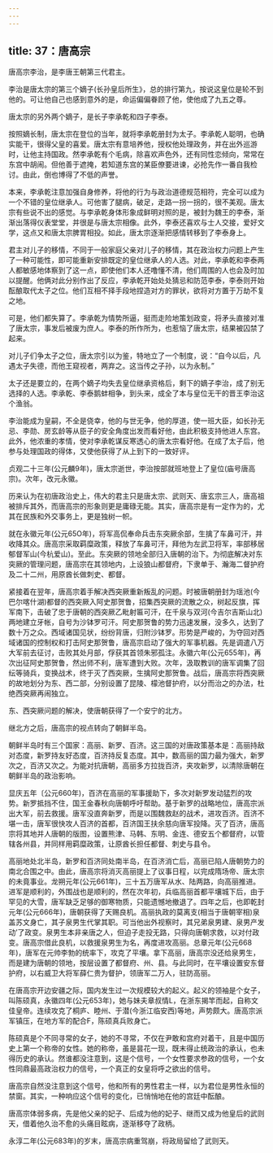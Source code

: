 ```yaml
---
---
---
```

title: 37：唐高宗
---



唐高宗李治，是李唐王朝第三代君主。

李治是唐太宗的第三个嫡子(长孙皇后所生》，总的排行第九，按说这皇位是轮不到他的。可让他自己也感到意外的是，命运偏偏眷顾了他，使他成了九五之尊。

唐太宗的另外两个嫡子，是长子李承乾和四子李泰。

按照嫡长制，唐太宗在登位的当年，就将李承乾册封为太子。李承乾人聪明，也确实能干，很得父皇的喜爱。唐太宗有意培养他，授权他处理政务，并在出外巡游时，让他主持国政。然李承乾有个毛病，除喜欢声色外，还有同性恋倾向，常常在东宫中胡闹。但他善于遮掩，若知道东宫的某臣僚要进谏，必抢先作一番自我检讨。由此，倒也博得了不低的声誉。

本来，李承乾注意加强自身修养，将他的行为与政治道德规范相符，完全可以成为一个不错的皇位继承人。可他害了腿病，破足，走路一拐一拐的，很不美观。唐太宗有些说不出的感觉。与李承乾身体形象成鲜明对照的是，被封为魏王的李泰，渐渐出落得仪表堂堂，并很是与唐太宗相像。此外，李泰还喜欢与士人交接，爱好文学，这点又和唐太宗脾胃相投。如此，唐太宗逐渐把感情转移到了李泰身上。

君主对儿子的移情，不同于一般家庭父亲对儿子的移情，其在政治权力问题上产生了一种可能性，即可能重新安排既定的皇位继承人的人选。对此，李承乾和李泰两人都敏感地体察到了这一点，即使他们本人还噜懂不清，他们周围的人也会及时加以提醒。他俩对此分别作出了反应，李承乾开始处处猜忌和防范李泰，李泰则开始酝酿取代太子之位。他们互相不择手段地捏造对方的罪状，欲将对方置于万劫不复之地。

可是，他们都失算了。李承乾为情势所逼，挺而走险地策划政变，将矛头直接对准了唐太宗，事发后被废为庶人。李泰的所作所为，也惹恼了唐太宗，结果被囚禁了起来。

对儿子们争太子之位，唐太宗引以为鉴，特地立了一个制度，说：“自今以后，凡遇太子失德，而他王窥视者，两弃之。这当传之子孙，以为永制。”

太子还是要立的，在两个嫡子均失去皇位继承资格后，剩下的嫡子李治，成了别无选择的人选。李承乾、李泰鹅蚌相争，到头来，成全了本与皇位无干的晋王李治这个渔翁。

李治能成为皇嗣，不全是侥幸，他的与世无争，他的厚道，使一班大臣，如长孙无忌、李勋、房玄龄等从臣子的安全角度出发而看好他，由此积极支持他进人东宫。此外，他浓重的孝情，使对李承乾谋反寒透心的唐太宗看好他。在成了太子后，他参与处理国政的得体，又使他获得了从上到下的一致好评。

贞观二十三年(公元麟9年)，唐太宗逝世，李治按部就班地登上了皇位(庙号唐高宗)。次年，改元永徽。

历来认为在初唐政治史上，伟大的君主只是唐太宗、武则天、唐玄宗三人，唐高祖被排斥其外，而唐高宗的形象则更是庸碌无能。其实，唐高宗是有一定作为的，尤其在民族和外交事务上，更是独树一帜。

就在永徽元年(公元65O年)，将军高侃奉命兵击东突厥余部，生擒了车鼻可汗，并收降其众。唐高宗采取羁糜政策，释放了车鼻可汗，拜他为左武卫将军，率部移居郁督军山(今杭爱山)。至此。东突厥的领地全部归入唐朝的治下。为彻底解决对东突厥的管理问题，唐高宗在其领地内，上设狼山都督府，下隶单于、瀚海二督护府及二十二州，用原酋长做刺史、都督。

紧接着在翌年，唐高宗着手解决西突厥重新叛乱的问题。时被唐朝册封为瑶池(今巴尔喀什湖)都督的西突厥入阿史那贺鲁，招集西突厥的流散之众，树起反旗，挥军南下，击破了忠于唐朝的西突厥乙毗射匾可汗，在千泉与双河(今吉尔吉斯山北)两地建立牙帐，自号为沙钵罗可汗。阿史那贺鲁的势力迅速发展，没多久，达到了数十万之众。西域诸国见状，纷纷背唐，归附沙钵罗。形势是严峻的，为夺回对西域诸国的控制权和打击阿史那贺鲁，唐高宗启动了强大的军事机器。先是调遣八万大军前去征讨，击败其处月部，俘获其首领朱邪孤注。永徽六年(公元655年)，再次出征阿史那贺鲁，然出师不利，唐军遭到大败。次年，汲取教训的唐军调集了回纭等骑兵，变换战术，终于灭了西突厥，生擒阿史那贺鲁。战后，唐高宗将西突厥的故地划分为东、西二部，分别设置了昆陵、檬池督护府，以分而治之的办法，杜绝西突厥再闹独立。

东、西突厥问题的解决，使唐朝获得了一个安宁的北方。

继北方之后，唐高宗的视点转向了朝鲜半岛。

朝鲜半岛时有三个国家：高丽、新罗、百济。这三国的对唐政策基本是：高丽持敌对态度，新罗持友好态度，百济持反复态度。其中，数高丽的国力最为强大，新罗次之，百济又次之。为能对抗唐朝，高丽多方拉拢百济，夹攻新罗，以清除唐朝在朝鲜半岛的政治影响。

显庆五年〔公元660年)，百济在高丽的军事援助下，多次对新罗发动猛烈的攻势。新罗抵挡不住，国王金春秋向唐朝呼吁帮助。基于新罗的战略地位，唐高宗派出大军，前去救援。唐军没直奔新罗，而是以围魏救赵的战术，进攻百济。百济不堪一击，唐军很快攻人百济的首都，百济国王扶余慈向唐军投降。灭了百济，唐高宗将其地并人唐朝的版图，设置熊津、马韩、东明、金连、德安五个都督府，以管辖各州县，并同样用羁糜政策，让原酋长担任都督、刺史与县令。

高丽地处北半岛，新罗和百济同处南半岛，在百济消亡后，高丽已陷人唐朝势力的南北合围之中。由此，唐高宗将消灭高丽提上了议事日程，以完成隋场帝、唐太宗的未竟事业。龙朔元年(公元661年)，三十五万唐军从水、陆两路，向高丽推进。进军是顺利的，外围战也是顺利的，然在次年初，兵临高丽首都平壤城下后，由于罕见的大雪，唐军缺乏足够的御寒物质，只能遗憾地撤退了。四年之后，也即乾封元年(公元666年)，唐朝获得了天赐良机。高丽执政的莫离支(相当于唐朝宰相)泉盖苏文身亡，其子泉男生代掌其职。可当他出外视察时，其兄弟泉男建、泉男产发动’了政变。泉男生本非亲唐之人，但迫子走投无路，只得向唐朝求救，以对付政变。唐高宗借此良机，以救援泉男生为名，再度进攻高丽。总章元年(公元668年)，唐军在元帅李勃的统率下，攻克了平壤。拿下高丽，唐高宗没还给泉男生，而是建为唐朝的领地，按层设置了都督府、州、县。与此同时，在平壤设置安东督护府，以右威卫大将军薛仁贵为督护，领唐军二万人，驻防高丽。

在唐高宗开边安疆之际，国内发生过一次规模较大的起义。起义的领袖是个女子，叫陈硕真，永徽四年(公元653年)，她与妹夫章叔情L，在浙东揭竿而起，自称文佳皇帝。连续攻克了桐庐、睦州、于潜(今浙江临安西)等地，声势颇大。唐高宗派军镇压，在地方军的配合F，陈硕真兵败身亡。

陈硕真是个不同寻常的女子，她的不寻常，不仅在尹敢和宫府对着干，且是中国历史上第一个称帝的女性。她的称帝，虽是昙花一现，既末得止统政治的承认，也未得历史的承认。然谁都没注意到，这是个信号，一个女性要求参政的信号，一个女性同鼎最高政治权力的信号，一个真正的女皇将呼之欲出的信号。

唐高宗自然没注意到这个信号，他和所有的男性君主一样，以为君位是男性永恒的禁窗。其实，一种响应这个信号的变化，已悄悄地在他的宫廷中酝酿。

唐高宗体弱多病，先是他父亲的妃子、后成为他的妃子、继而又成为他皇后的武则天，借着他久治不愈的头痛目眩病，逐渐移夺了政柄。

永淳二年(公元683年)的岁末，唐高宗病重驾崩，将政局留给了武则天。